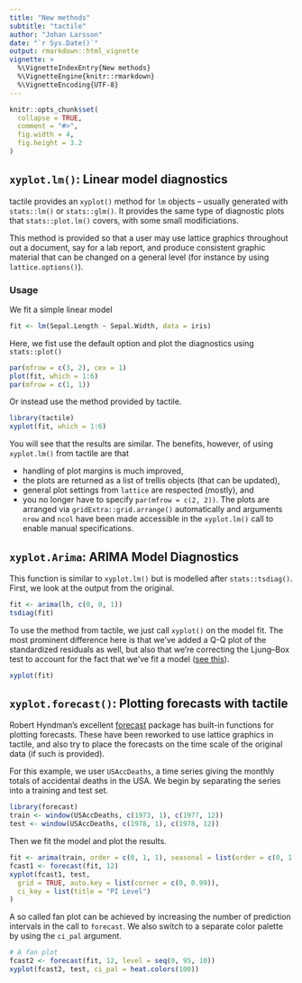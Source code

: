 ```yaml
---
title: "New methods"
subtitle: "tactile"
author: "Johan Larsson"
date: "`r Sys.Date()`"
output: rmarkdown::html_vignette
vignette: >
  %\VignetteIndexEntry{New methods}
  %\VignetteEngine{knitr::rmarkdown}
  %\VignetteEncoding{UTF-8}
---
```


```r
knitr::opts_chunk$set(
  collapse = TRUE,
  comment = "#>",
  fig.width = 4,
  fig.height = 3.2
)
```

## `xyplot.lm()`: Linear model diagnostics 

tactile provides an `xyplot()` method for `lm` objects -- usually generated
with `stats::lm()` or `stats::glm()`. It provides the same type of diagnostic
plots that `stats::plot.lm()` covers, with some small modificiations.

This method is provided so that a user may use lattice graphics throughout out a
document, say for a lab report, and produce consistent graphic material that
can be changed on a general level (for instance by using `lattice.options()`).

### Usage

We fit a simple linear model

```r
fit <- lm(Sepal.Length ~ Sepal.Width, data = iris)
```

Here, we fist use the default option and plot the diagnostics using 
`stats::plot()`

```r
par(mfrow = c(3, 2), cex = 1)
plot(fit, which = 1:6)
par(mfrow = c(1, 1))
```

Or instead use the method provided by tactile.

```r
library(tactile)
xyplot(fit, which = 1:6)
```

You will see that the results are similar. The benefits, however, of using
`xyplot.lm()` from tactile are that

* handling of plot margins is much improved,
* the plots are returned as a list of trellis objects (that can be updated),
* general plot settings from `lattice` are respected (mostly), and
* you no longer have to specify `par(mfrow = c(2, 2))`. The plots are arranged
via `gridExtra::grid.arrange()` automatically and arguments `nrow` and `ncol`
have been made accessible in the `xyplot.lm()` call to enable manual
specifications.

## `xyplot.Arima`: ARIMA Model Diagnostics

This function is similar to `xyplot.lm()` but is modelled after
`stats::tsdiag()`. First, we look at the output from the original.

```r
fit <- arima(lh, c(0, 0, 1))
tsdiag(fit)
```

To use the method from tactile, we just call `xyplot()` on the model fit. The
most prominent difference here is that we've added a Q-Q plot of the
standardized residuals as well, but also that we're correcting
the Ljung--Box test to account for the fact that we've fit a model
([see this](http://www.stat.pitt.edu/stoffer/tsa4/Rissues.htm)).

```r
xyplot(fit)
```

## `xyplot.forecast()`: Plotting forecasts with tactile

Robert Hyndman's excellent
[forecast](https://cran.r-project.org/package=forecast) package has built-in
functions for plotting forecasts. These have been reworked to use lattice
graphics in tactile, and also try to place the forecasts on the time
scale of the original data (if such is provided).

For this example, we user `USAccDeaths`, a time series giving the monthly totals
of accidental deaths in the USA. We begin by separating the series into
a training and test set.

```r
library(forecast)
train <- window(USAccDeaths, c(1973, 1), c(1977, 12))
test <- window(USAccDeaths, c(1978, 1), c(1978, 12))
```

Then we fit the model and plot the results.

```r
fit <- arima(train, order = c(0, 1, 1), seasonal = list(order = c(0, 1, 1)))
fcast1 <- forecast(fit, 12)
xyplot(fcast1, test,
  grid = TRUE, auto.key = list(corner = c(0, 0.99)),
  ci_key = list(title = "PI Level")
)
```

A so called fan plot can be achieved by increasing the number of prediction
intervals in the call to `forecast`. We also switch to a separate 
color palette by using the `ci_pal` argument.

```r
# A fan plot
fcast2 <- forecast(fit, 12, level = seq(0, 95, 10))
xyplot(fcast2, test, ci_pal = heat.colors(100))
```

